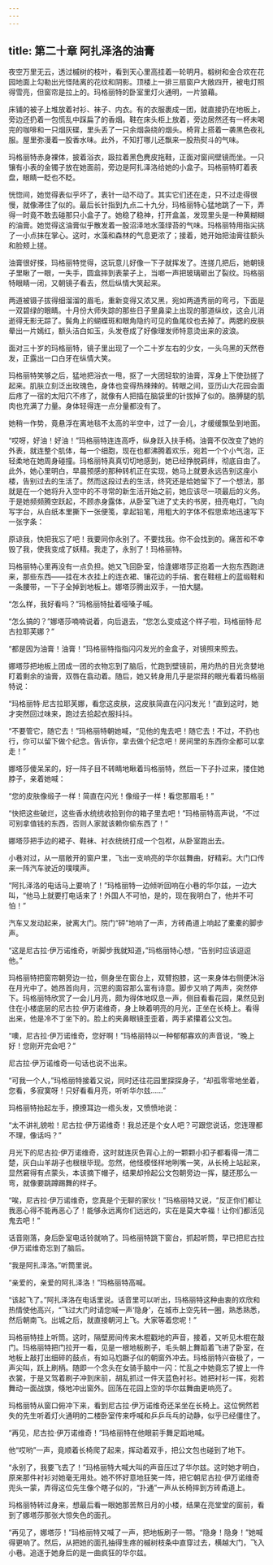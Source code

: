 ```yaml
---
---
---
```

title: 第二十章 阿扎泽洛的油膏
---



夜空万里无云，透过槭树的枝叶，看到天心里高挂着一轮明月。椴树和金合欢在花园地面上勾勒出光怪陆离的花纹和阴影。顶楼上一排三扇窗户大敞四开，被电灯照得雪亮，但窗帘是拉上的。玛格丽特的卧室里灯火通明，一片狼藉。

床铺的被子上堆放着衬衫、袜子、内衣。有的衣服裹成一团，就直接扔在地板上，旁边还扔着一包慌乱中踩扁了的香烟。鞋在床头柜上放着，旁边居然还有一杯未喝完的咖啡和一只烟灰碟，里头丢了一只余烟袅绕的烟头。椅背上搭着一袭黑色夜礼服。屋里弥漫着一股香水味。此外，不知打哪儿还飘来一股热熨斗的气味。

玛格丽特赤身裸体，披着浴衣，趿拉着黑色麂皮拖鞋，正面对窗间壁镜而坐。一只镶有小表的金镯子放在她面前，旁边是阿扎泽洛给她的小盒子。玛格丽特盯着表盘，眼睛一眨也不眨。

恍惚间，她觉得表似乎坏了，表针一动不动了。其实它们还在走，只不过走得很慢，就像滞住了似的。最后长针指到九点二十九分，玛格丽特心猛地跳了一下，弄得一时竟不敢去碰那只小盒子了。她稳了稳神，打开盒盖，发现里头是一种黄糊糊的油膏。她觉得这油膏似乎散发着一股沼泽地水藻绿苔的气味。玛格丽特用指尖挑了一小点抹在掌心。这时，水藻和森林的气息更浓了；接着，她开始把油膏往额头和脸颊上搓。

油膏很好搽，玛格丽特觉得，这玩意儿好像一下子就挥发了。连搓几把后，她朝镜子里瞅了一眼，一失手，圆盒摔到表蒙子上，当啷一声把玻璃砸出了裂纹。玛格丽特眼睛一闭，又朝镜子看去，然后纵情大笑起来。

两道被镊子拔得细溜溜的眉毛，重新变得又浓又黑，宛如两道秀丽的弯弓，下面是一双碧绿的眼睛。十月份大师失踪的那些日子里鼻梁上出现的那道纵纹，这会儿消逝得无影无踪了。鬓角上的蝴蝶斑和眼角隐约可见的鱼尾纹也去掉了。两腮的皮肤晕出一片嫣红，额头洁白如玉，头发卷成了好像理发师特意烫出来的波浪。

面对三十岁的玛格丽特，镜子里出现了一个二十岁左右的少女，一头乌黑的天然卷发，正露出一口白牙在纵情大笑。

玛格丽特笑够之后，猛地把浴衣一甩，抠了一大团轻软的油膏，浑身上下使劲搓了起来。肌肤立刻泛出玫瑰色，身体也变得热辣辣的。转眼之间，亚历山大花园会面后疼了一宿的太阳穴不疼了，就像有人把插在脑袋里的针拔掉了似的。胳膊腿的肌肉也充满了力量。身体轻得连一点分量都没有了。

她稍一作势，竟悬浮在离地毯不太高的半空中，过了一会儿，才缓缓飘坠到地面。

“哎呀，好油！好油！”玛格丽特连连高呼，纵身跃入扶手椅。油膏不仅改变了她的外表，就连整个肌体，每一个细胞，现在也都沸腾着欢乐，宛若一个个小气泡，正轻柔地在她周身碰撞。玛格丽特真真切切地感到，她已经挣脱羁绊，彻底自由了。此外，她心里明白，早晨预感的那种转机正在实现，她马上就要永远告别这座小楼，告别过去的生活了。然而这段过去的生活，终究还是给她留下了一个想法，那就是在一个她将升入空中的不寻常的新生活开始之前，她应该尽一项最后的义务。于是她频频腾空跃起，不顾赤身露体，从卧室飞进了丈夫的书房，扭亮电灯，飞向写字台，从白纸本里撕下一张便笺，拿起铅笔，用粗大的字体不假思索地迅速写下一张字条：

原谅我，快把我忘了吧！我要同你永别了。不要找我。你不会找到的。痛苦和不幸毁了我，使我变成了妖精。我走了，永别了！玛格丽特。

玛格丽特心里再没有一点负担。她又飞回卧室，恰逢娜塔莎正抱着一大抱东西跑进来，那些东西——挂在木衣挂上的连衣裙、镶花边的手绢、套在鞋楦上的蓝缎鞋和一条腰带，一下子全掉到地板上。娜塔莎腾出双手，一拍大腿。

“怎么样，我好看吗？”玛格丽特扯着哑嗓子喊。

“怎么搞的？”娜塔莎喃喃说着，向后退去，“您怎么变成这个样子啦，玛格丽特·尼古拉耶芙娜？”

“都是因为油膏！油膏！”玛格丽特指指闪闪发光的金盒子，对镜照来照去。

娜塔莎把地板上团成一团的衣物忘到了脑后，忙跑到壁镜前，用灼热的目光贪婪地盯着剩余的油膏，双唇在翕动着。随后，她又转身用几乎是崇拜的眼光看着玛格丽特说：

“玛格丽特·尼古拉耶芙娜，看您这皮肤，这皮肤简直在闪闪发光！”直到这时，她才突然回过味来，跑过去拾起衣服抖抖。

“不要管它，随它去！”玛格丽特朝她喊，“见他的鬼去吧！随它去！不过，不扔也行，你可以留下做个纪念。告诉你，拿去做个纪念吧！房间里的东西你全都可以拿走！”

娜塔莎傻呆呆的，好一阵子目不转睛地瞅着玛格丽特，然后一下子扑过来，搂住她脖子，亲着她喊：

“您的皮肤像缎子一样！简直在闪光！像缎子一样！看您那眉毛！”

“快把这些破烂，这些香水统统收拾到你的箱子里去吧！”玛格丽特高声说，“不过可别拿值钱的东西，否则人家就该赖你偷东西了！”

娜塔莎把手边的裙子、鞋袜、衬衣统统打成一个包袱，从卧室跑出去。

小巷对过，从一扇敞开的窗户里，飞出一支响亮的华尔兹舞曲，好精彩。大门口传来一阵汽车驶近的噗噗声。

“阿扎泽洛的电话马上要响了！”玛格丽特一边倾听回响在小巷的华尔兹，一边大叫，“他马上就要打电话来了！外国人不可怕，是的，现在我明白了，他并不可怕！”

汽车又发动起来，驶离大门。院门“砰”地响了一声，方砖甬道上响起了橐橐的脚步声。

“这是尼古拉·伊万诺维奇，听脚步我就知道，”玛格丽特心想，“告别时应该逗逗他。”

玛格丽特把窗帘朝旁边一拉，侧身坐在窗台上，双臂抱膝，这一来身体右侧便沐浴在月光中了。她昂首向月，沉思的面容那么富有诗意。脚步又响了两声，突然停下。玛格丽特欣赏了一会儿月亮，颇为得体地叹息一声，侧目看看花园，果然见到住在小楼底层的尼古拉·伊万诺维奇，身上映着明亮的月光，正坐在长椅上。看得出来，他是冷不丁坐下的。脸上的夹鼻眼镜歪歪着，两手紧攥着公文包。

“噢，尼古拉·伊万诺维奇，您好啊！”玛格丽特以一种郁郁寡欢的声音说，“晚上好！您刚开完会吧？”

尼古拉·伊万诺维奇一句话也说不出来。

“可我一个人，”玛格丽特接着又说，同时还往花园里探探身子，“却孤零零地坐着，您看，多寂寞呀！只好看看月亮，听听华尔兹……”

玛格丽特抬起左手，撩撩耳边一绺头发，又愤愤地说：

“太不讲礼貌啦！尼古拉·伊万诺维奇！我总还是个女人吧？可跟您说话，您连理都不理，像话吗？”

月光下的尼古拉·伊万诺维奇，这时就连灰色背心上的一颗颗小扣子都看得一清二楚，灰白山羊胡子也根根毕现。忽然，他怪模怪样地咧嘴一笑，从长椅上站起来，显然窘得有点蒙头，本该摘下帽子，结果却拎起公文包朝旁边一挥，腿还那么一弯，就像要跳蹲踢舞的样子。

“唉，尼古拉·伊万诺维奇，您真是个无聊的家伙！”玛格丽特又说，“反正你们都让我恶心得不能再恶心了！能够永远离你们远远的，实在是莫大幸福！让你们都活见鬼去吧！”

话音刚落，身后卧室电话铃就响了。玛格丽特跳下窗台，抓起听筒，早已把尼古拉·伊万诺维奇忘到了脑后。

“我是阿扎泽洛。”听筒里说。

“亲爱的，亲爱的阿扎泽洛！”玛格丽特高喊。

“该起飞了。”阿扎泽洛在电话里说。话音里可以听出，玛格丽特这种由衷的欢欣和热情使他高兴，“飞过大门时请您喊一声‘隐身’，在城市上空先转一圈，熟悉熟悉，然后朝南飞。出城之后，就直接朝河上飞。大家等着您呢！”

玛格丽特挂上听筒。这时，隔壁房间传来木棍戳地的声音，接着，又听见木棍在敲门。玛格丽特把门拉开一看，见是一根地板刷子，毛头朝上舞蹈着飞进了卧室，在地板上敲打出细碎的鼓点，有如马尥蹶子似的朝窗外冲去。玛格丽特兴奋极了，一声尖叫，跃上刷柄。随即一个念头在女骑手脑中一闪：忙乱之中她竟忘了披上一件衣裳，于是又驾着刷子冲到床前，胡乱抓过一件天蓝色衬衫。她把衬衫一挥，宛若舞动一面战旗，倏地冲出窗外。回荡在花园上空的华尔兹舞曲更响亮了。

玛格丽特从窗口俯冲下来，看到尼古拉·伊万诺维奇还呆坐在长椅上。这位惘然若失的先生听着灯火通明的二楼卧室传来呼喊和乒乒乓乓的动静，似乎已经僵住了。

“再见，尼古拉·伊万诺维奇！”玛格丽特在他眼前手舞足蹈地喊。

他“哎哟”一声，竟顺着长椅爬了起来，挥动着双手，把公文包也碰到了地下。

“永别了，我要飞去了！”玛格丽特大喊大叫的声音压过了华尔兹。这时她才明白，原来那件衬衫对她毫无用处。她不怀好意地狂笑一阵，把它朝尼古拉·伊万诺维奇兜头一蒙，弄得这位先生像个瞎子似的，“扑通”一声从长椅摔到方砖甬道上。

玛格丽特转过身来，想最后看一眼她那苦熬日月的小楼，结果在亮堂堂的窗前，看到了娜塔莎那张大惊失色的面孔。

“再见了，娜塔莎！”玛格丽特又喊了一声，把地板刷子一带。“隐身！隐身！”她喊得更响了。然后，从把她的面孔抽得生疼的槭树枝条中直穿过去，横越大门，飞入小巷。追逐于她身后的是一曲疯狂的华尔兹。